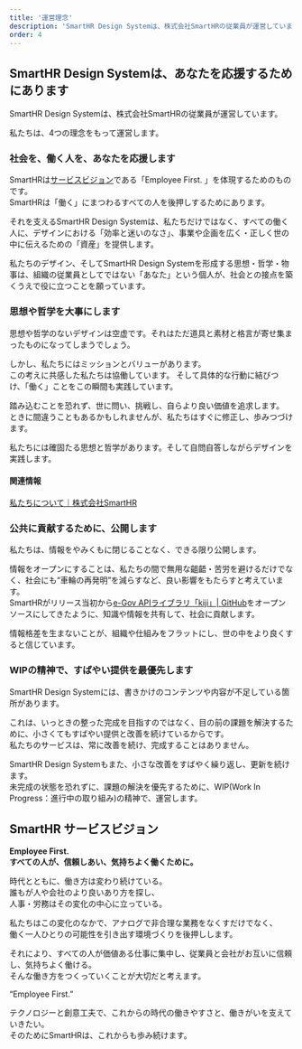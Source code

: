 ```yaml
---
title: '運営理念'
description: 'SmartHR Design Systemは、株式会社SmartHRの従業員が運営しています。私たちは、4つの理念をもって運営します。'
order: 4
---
```

## SmartHR Design Systemは、あなたを応援するためにあります

SmartHR Design Systemは、株式会社SmartHRの従業員が運営しています。

私たちは、4つの理念をもって運営します。

### 社会を、働く人を、あなたを応援します
SmartHRは[サービスビジョン](#h2-1)である「Employee First. 」を体現するためのものです。  
SmartHRは「働く」にまつわるすべての人を後押しするためにあります。

それを支えるSmartHR Design Systemは、私たちだけではなく、すべての働く人に、デザインにおける「効率と迷いのなさ」、事業や企画を広く・正しく世の中に伝えるための「資産」を提供します。

私たちのデザイン、そしてSmartHR Design Systemを形成する思想・哲学・物事は、組織の従業員としてではない「あなた」という個人が、社会との接点を築くうえで役に立つことを願っています。

### 思想や哲学を大事にします
思想や哲学のないデザインは空虚です。それはただ道具と素材と格言が寄せ集まったものになってしまうでしょう。

しかし、私たちにはミッションとバリューがあります。  
この考えに共感した私たちは協働しています。
そして具体的な行動に結びつけ、「働く」ことをこの瞬間も実践しています。

踏み込むことを恐れず、世に問い、挑戦し、自らより良い価値を追求します。  
ときに間違うこともあるかもしれませんが、私たちはすぐに修正し、歩みつづけます。

私たちには確固たる思想と哲学があります。そして自問自答しながらデザインを実践します。  


#### 関連情報

<a href="https://smarthr.co.jp/about/" target="_blank">私たちについて｜株式会社SmartHR</a>


### 公共に貢献するために、公開します
私たちは、情報をやみくもに閉じることなく、できる限り公開します。

情報をオープンにすることは、私たちの間で無用な齟齬・苦労を避けるだけでなく、社会にも“車輪の再発明”を減らすなど、良い影響をもたらすと考えています。  
SmartHRがリリース当初から<a href="https://github.com/kufu/kiji" target="_blank">e-Gov APIライブラリ「kiji」| GitHub</a>をオープンソースにしてきたように、知識や情報を共有して、社会に貢献します。

情報格差を生まないことが、組織や仕組みをフラットにし、世の中をより良くすると信じています。

### WIPの精神で、すばやい提供を最優先します
SmartHR Design Systemには、書きかけのコンテンツや内容が不足している箇所があります。

これは、いっときの整った完成を目指すのではなく、目の前の課題を解決するために、小さくてもすばやい提供と改善を続けているからです。  
私たちのサービスは、常に改善を続け、完成することはありません。

SmartHR Design Systemもまた、小さな改善をすばやく繰り返し、更新を続けます。  
未完成の状態を恐れずに、課題の解決を優先するために、WIP(Work In Progress：進行中の取り組み)の精神で、運営します。

## SmartHR サービスビジョン

**Employee First.  
すべての人が、信頼しあい、気持ちよく働くために。**  

時代とともに、働き方は変わり続けている。  
誰もが人や会社のより良いあり方を探し、  
人事・労務はその変化の中心に立っている。  

私たちはこの変化のなかで、アナログで非合理な業務をなくすだけでなく、  
働く一人ひとりの可能性を引き出す環境づくりを後押しします。  

それにより、すべての人が価値ある仕事に集中し、従業員と会社がお互いに信頼し、気持ちよく働ける。  
そんな働き方をつくっていくことが大切だと考えます。  

“Employee First.”

テクノロジーと創意工夫で、これからの時代の働きやすさと、働きがいを支えていきたい。  
そのためにSmartHRは、これからも歩み続けます。  
